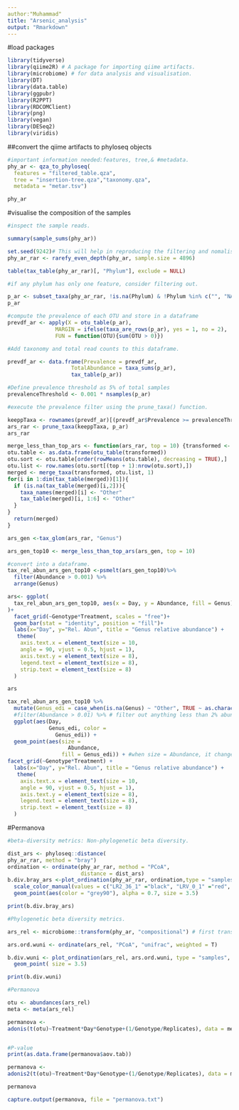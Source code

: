 ```yaml
---
author:"Muhammad"
title: "Arsenic_analysis"
output: "Rmarkdown"
---
```


#load packages
```r
library(tidyverse)
library(qiime2R) # A package for importing qiime artifacts. 
library(microbiome) # for data analysis and visualisation.
library(DT)
library(data.table)
library(ggpubr)
library(R2PPT)
library(RDCOMClient)
library(png)
library(vegan)
library(DESeq2)
library(viridis)

```

##convert the qiime artifacts to phyloseq objects
```r
#important information needed:features, tree,& #metadata.
phy_ar <- qza_to_phyloseq( 
  features = "filtered_table.qza",
  tree = "insertion-tree.qza","taxonomy.qza",
  metadata = "metar.tsv")

```


```r
phy_ar
```


#visualise the composition of the samples
```r
#inspect the sample reads.

summary(sample_sums(phy_ar))
```

```r
set.seed(9242)# This will help in reproducing the filtering and nomalisation.
phy_ar_rar <- rarefy_even_depth(phy_ar, sample.size = 4896)
```

```r
table(tax_table(phy_ar_rar)[, "Phylum"], exclude = NULL)
```


```r
#if any phylum has only one feature, consider filtering out.

p_ar <- subset_taxa(phy_ar_rar, !is.na(Phylum) & !Phylum %in% c("", "NA", "Chloroflexi", "Myxococcota"))
p_ar
```

```r
#compute the prevalence of each OTU and store in a dataframe
prevdf_ar <- apply(X = otu_table(p_ar),
               MARGIN = ifelse(taxa_are_rows(p_ar), yes = 1, no = 2),
               FUN = function(OTU){sum(OTU > 0)})
```


```r
#Add taxonomy and total read counts to this dataframe.

prevdf_ar <- data.frame(Prevalence = prevdf_ar,
                    TotalAbundance = taxa_sums(p_ar),
                    tax_table(p_ar))
```


```r
#Define prevalence threshold as 5% of total samples
prevalenceThreshold <- 0.001 * nsamples(p_ar)
```


```r
#execute the prevalence filter using the prune_taxa() function.

keeppTaxa <- rownames(prevdf_ar)[(prevdf_ar$Prevalence >= prevalenceThreshold)]
ars_rar <- prune_taxa(keeppTaxa, p_ar)
ars_rar
```


```r
merge_less_than_top_ars <- function(ars_rar, top = 10) {transformed <- transform_sample_counts(ars_rar, function(OTU) OTU/sum(OTU))
otu.table <- as.data.frame(otu_table(transformed))
otu.sort <- otu.table[order(rowMeans(otu.table), decreasing = TRUE),]
otu.list <- row.names(otu.sort[(top + 1):nrow(otu.sort),])
merged <- merge_taxa(transformed, otu.list, 1)
for(i in 1:dim(tax_table(merged))[1]){
  if (is.na(tax_table(merged)[i,2])){
    taxa_names(merged)[i] <- "Other"
    tax_table(merged)[i, 1:6] <- "Other" 
  }
}
  return(merged)
}
```



```r
ars_gen <-tax_glom(ars_rar, "Genus")
```


```r
ars_gen_top10 <- merge_less_than_top_ars(ars_gen, top = 10)

```

```r
#convert into a dataframe.
tax_rel_abun_ars_gen_top10 <-psmelt(ars_gen_top10)%>%
  filter(Abundance > 0.001) %>%
  arrange(Genus)

```


```r
ars<- ggplot(
  tax_rel_abun_ars_gen_top10, aes(x = Day, y = Abundance, fill = Genus)
)+
  facet_grid(~Genotype*Treatment, scales = "free")+
  geom_bar(stat = "identity", position = "fill")+
  labs(x="Day", y="Rel. Abun", title = "Genus relative abundance") +
   theme(
    axis.text.x = element_text(size = 10, 
    angle = 90, vjust = 0.5, hjust = 1),
    axis.text.y = element_text(size = 8),
    legend.text = element_text(size = 8),
    strip.text = element_text(size = 8)
  )
```



```r
ars
```

```r
tax_rel_abun_ars_gen_top10 %>%
  mutate(Genus_edi = case_when(is.na(Genus) ~ "Other", TRUE ~ as.character(Genus))) %>% #this part changes everything that's uncharacterised to be called other
  #filter(Abundance > 0.01) %>% # filter out anything less than 2% abundance
  ggplot(aes(Day,
             Genus_edi, color =
               Genus_edi)) +
  geom_point(aes(size = 
                   Abundance, 
                 fill = Genus_edi)) + #when size = Abundance, it changes the size to depend on the relative abundance in the dataframe.
facet_grid(~Genotype*Treatment) +
  labs(x="Day", y="Rel. Abun", title = "Genus relative abundance") +
   theme(
    axis.text.x = element_text(size = 10, 
    angle = 90, vjust = 0.5, hjust = 1),
    axis.text.y = element_text(size = 8),
    legend.text = element_text(size = 8),
    strip.text = element_text(size = 8)
  )

```
#Permanova
```r
#beta-diversity metrics: Non-phylogenetic beta diversity.

dist_ars <- phyloseq::distance(
phy_ar_rar, method = "bray")
ordination <- ordinate(phy_ar_rar, method = "PCoA",
                       distance = dist_ars)
b.div.bray_ars <-plot_ordination(phy_ar_rar, ordination,type = "samples", shape = "Treatment", color = "Genotype", title = "PCoA; taxa(Genus)")+
  scale_color_manual(values = c("LR2_36_1" ="black", "LRV_0_1" ="red", "LRV_12_3" ="blue" , "LRV_8-5_3" ="green")) +
  geom_point(aes(color = "grey90"), alpha = 0.7, size = 3.5)
```

```r
print(b.div.bray_ars)
```

```r
#Phylogenetic beta diversity metrics.

ars_rel <- microbiome::transform(phy_ar, "compositional") # first transform the phyloseq object
```

```r
ars.ord.wuni <- ordinate(ars_rel, "PCoA", "unifrac", weighted = T)
```

```r
b.div.wuni <- plot_ordination(ars_rel, ars.ord.wuni, type = "samples", color = "Genotype", title = "PCoA; taxa(Genus)")+
  geom_point( size = 3.5)
```

```r
print(b.div.wuni)
```


```r
#Permanova

otu <- abundances(ars_rel)
meta <- meta(ars_rel)
```

```r

permanova <-
adonis(t(otu)~Treatment*Day*Genotype+(1/Genotype/Replicates), data = meta, strata = meta$Replicates, permutations = 99, method = "bray")


#P-value
print(as.data.frame(permanova$aov.tab))
```

```r
permanova <-
adonis2(t(otu)~Treatment*Day*Genotype+(1/Genotype/Replicates), data = meta, strata = meta$Replicates, permutations = 99, method = "bray")
```

```r
permanova
```


```r
capture.output(permanova, file = "permanova.txt")
```

